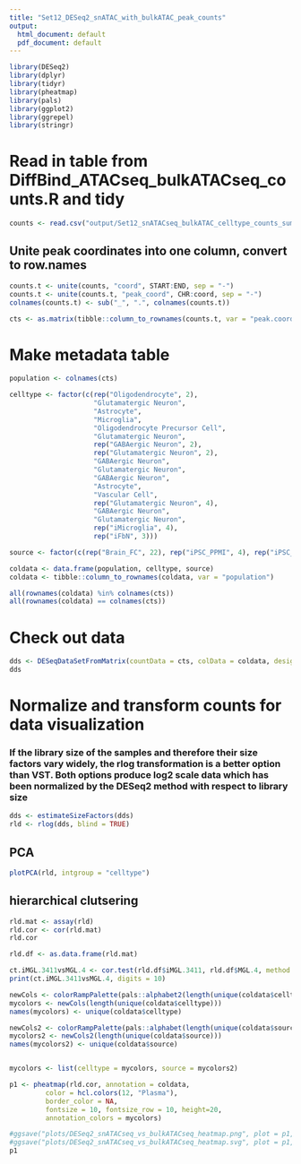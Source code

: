 ```yaml
---
title: "Set12_DESeq2_snATAC_with_bulkATAC_peak_counts"
output:
  html_document: default
  pdf_document: default
---
```


```r
library(DESeq2)
library(dplyr)
library(tidyr)
library(pheatmap)
library(pals)
library(ggplot2)
library(ggrepel)
library(stringr)
```

# Read in table from DiffBind_ATACseq_bulkATACseq_counts.R and tidy
```r
counts <- read.csv("output/Set12_snATACseq_bulkATAC_celltype_counts_summ.csv", header = T, row.names = NULL)
```

## Unite peak coordinates into one column, convert to row.names
```r
counts.t <- unite(counts, "coord", START:END, sep = "-")
counts.t <- unite(counts.t, "peak_coord", CHR:coord, sep = "-")
colnames(counts.t) <- sub("_", ".", colnames(counts.t))

cts <- as.matrix(tibble::column_to_rownames(counts.t, var = "peak.coord"))
```

# Make metadata table
```r
population <- colnames(cts)

celltype <- factor(c(rep("Oligodendrocyte", 2),
                     "Glutamatergic Neuron",
                     "Astrocyte",
                     "Microglia",
                     "Oligodendrocyte Precursor Cell",
                     "Glutamatergic Neuron",
                     rep("GABAergic Neuron", 2),
                     rep("Glutamatergic Neuron", 2),
                     "GABAergic Neuron",
                     "Glutamatergic Neuron",
                     "GABAergic Neuron",
                     "Astrocyte",
                     "Vascular Cell",
                     rep("Glutamatergic Neuron", 4),
                     "GABAergic Neuron",
                     "Glutamatergic Neuron",
                     rep("iMicroglia", 4),
                     rep("iFbN", 3)))

source <- factor(c(rep("Brain_FC", 22), rep("iPSC_PPMI", 4), rep("iPSC_33i", 3)))

coldata <- data.frame(population, celltype, source)
coldata <- tibble::column_to_rownames(coldata, var = "population")
```

```r
all(rownames(coldata) %in% colnames(cts))
all(rownames(coldata) == colnames(cts))
```

# Check out data
```r
dds <- DESeqDataSetFromMatrix(countData = cts, colData = coldata, design = ~ celltype)
dds
```

# Normalize and transform counts for data visualization
### If the library size of the samples and therefore their size factors vary widely, the rlog transformation is a better option than VST. Both options produce log2 scale data which has been normalized by the DESeq2 method with respect to library size
```r
dds <- estimateSizeFactors(dds)
rld <- rlog(dds, blind = TRUE)
```

## PCA
```r
plotPCA(rld, intgroup = "celltype")
```

## hierarchical clutsering
```r
rld.mat <- assay(rld)
rld.cor <- cor(rld.mat)
rld.cor
```

```r
rld.df <- as.data.frame(rld.mat)

ct.iMGL.3411vsMGL.4 <- cor.test(rld.df$iMGL.3411, rld.df$MGL.4, method = "pearson")
print(ct.iMGL.3411vsMGL.4, digits = 10)
```

```r
newCols <- colorRampPalette(pals::alphabet2(length(unique(coldata$celltype))))
mycolors <- newCols(length(unique(coldata$celltype)))
names(mycolors) <- unique(coldata$celltype)

newCols2 <- colorRampPalette(pals::alphabet(length(unique(coldata$source))))
mycolors2 <- newCols2(length(unique(coldata$source)))
names(mycolors2) <- unique(coldata$source)


mycolors <- list(celltype = mycolors, source = mycolors2)

p1 <- pheatmap(rld.cor, annotation = coldata,
         color = hcl.colors(12, "Plasma"),
         border_color = NA,
         fontsize = 10, fontsize_row = 10, height=20,
         annotation_colors = mycolors)

#ggsave("plots/DESeq2_snATACseq_vs_bulkATACseq_heatmap.png", plot = p1, width = 10, height = 7)
#ggsave("plots/DESeq2_snATACseq_vs_bulkATACseq_heatmap.svg", plot = p1, width = 10, height = 7)
p1
```





